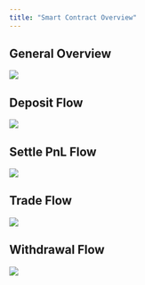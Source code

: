 ```yaml
---
title: "Smart Contract Overview"
---
```


## General Overview

<Frame caption="Orderly contracts">
  <img src="/images/smart-contracts/OrderlyContracts.webp" />
</Frame>

## Deposit Flow

<Frame caption="Deposit contract interactions">
  <img src="/images/smart-contracts/OrderlyDepositFlow.webp" />
</Frame>

## Settle PnL Flow

<Frame caption="Settle PnL contract interactions">
  <img src="/images/smart-contracts/OrderlySettlePnLFlow.webp" />
</Frame>

## Trade Flow

<Frame caption="Orderly trade contract interactions">
  <img src="/images/smart-contracts/OrderlyFuturesTradeFlow.webp" />
</Frame>

## Withdrawal Flow

<Frame caption="Orderly withdrawal contract interactions">
  <img src="/images/smart-contracts/OrderlyWithdrawFlow.webp" />
</Frame>